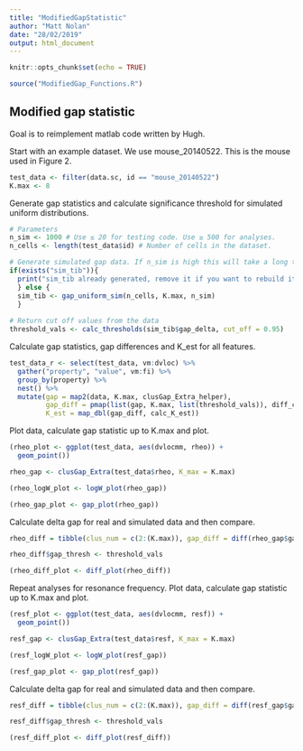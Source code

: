 ```yaml
---
title: "ModifiedGapStatistic"
author: "Matt Nolan"
date: "28/02/2019"
output: html_document
---
```


```r
knitr::opts_chunk$set(echo = TRUE)

source("ModifiedGap_Functions.R")
```

## Modified gap statistic

Goal is to reimplement matlab code written by Hugh.

Start with an example dataset. We use mouse_20140522. This is the mouse used in Figure 2.
```r
test_data <- filter(data.sc, id == "mouse_20140522") 
K.max <- 8
```

Generate gap statistics and calculate significance threshold for simulated uniform distributions.
```r
# Parameters
n_sim <- 1000 # Use ≤ 20 for testing code. Use ≥ 500 for analyses.
n_cells <- length(test_data$id) # Number of cells in the dataset.

# Generate simulated gap data. If n_sim is high this will take a long time to run.
if(exists("sim_tib")){
  print("sim_tib already generated, remove it if you want to rebuild it")
  } else {
  sim_tib <- gap_uniform_sim(n_cells, K.max, n_sim)
  }
        
# Return cut off values from the data
threshold_vals <- calc_thresholds(sim_tib$gap_delta, cut_off = 0.95)
```

Calculate gap statistics, gap differences and K_est for all features.
```r
test_data_r <- select(test_data, vm:dvloc) %>%
  gather("property", "value", vm:fi) %>%
  group_by(property) %>%
  nest() %>%
  mutate(gap = map2(data, K.max, clusGap_Extra_helper),
         gap_diff = pmap(list(gap, K.max, list(threshold_vals)), diff_calc),
         K_est = map_dbl(gap_diff, calc_K_est))
```


Plot data, calculate gap statistic up to K.max and plot.
```r
(rheo_plot <- ggplot(test_data, aes(dvlocmm, rheo)) +
  geom_point())

rheo_gap <- clusGap_Extra(test_data$rheo, K_max = K.max)

(rheo_logW_plot <- logW_plot(rheo_gap))

(rheo_gap_plot <- gap_plot(rheo_gap))
```


Calculate delta gap for real and simulated data and then compare.
```r
rheo_diff = tibble(clus_num = c(2:(K.max)), gap_diff = diff(rheo_gap$gap))

rheo_diff$gap_thresh <- threshold_vals

(rheo_diff_plot <- diff_plot(rheo_diff))
```

Repeat analyses for resonance frequency.
Plot data, calculate gap statistic up to K.max and plot.
```r
(resf_plot <- ggplot(test_data, aes(dvlocmm, resf)) +
  geom_point())

resf_gap <- clusGap_Extra(test_data$resf, K_max = K.max)

(resf_logW_plot <- logW_plot(resf_gap))

(resf_gap_plot <- gap_plot(resf_gap))
```

Calculate delta gap for real and simulated data and then compare.
```r
resf_diff = tibble(clus_num = c(2:(K.max)), gap_diff = diff(resf_gap$gap))

resf_diff$gap_thresh <- threshold_vals

(resf_diff_plot <- diff_plot(resf_diff))
```
